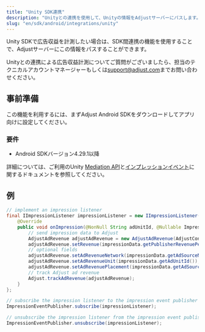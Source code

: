 ```yaml
---
title: "Unity SDK連携"
description: "Unityとの連携を使用して、Unityの情報をAdjustサーバーにパスします。"
slug: "en/sdk/android/integrations/unity"
---
```

Unity SDKで広告収益を計測したい場合は、SDK間連携の機能を使用することで、Adjustサーバーにこの情報をパスすることができます。
<callout type="note"> 

Unityとの連携による広告収益計測についてご質問がございましたら、担当のテクニカルアカウントマネージャーもしくは[support@adjust.com](mailto:support@adjust.com)までお問い合わせください。
</Callout> 

事前準備
----

この機能を利用するには、まずAdjust Android SDKをダウンロードしてアプリ向けに設定してください。

### 要件

* Android SDKバージョン4\.29\.1以降

詳細については、ご利用のUnity [Mediation API](https://docs.unity.com/mediation/APIReferenceAndroid.html)と[インプレッションイベント](https://docs.unity.com/mediation/SDKIntegrationAndroidImpressionEvents.html)に関するドキュメントを参照してください。

例
---

<tabs> <tab title="Java"> 

```java
// implement an impression listener
final IImpressionListener impressionListener = new IImpressionListener() {
    @Override
    public void onImpression(@NonNull String adUnitId, @Nullable ImpressionData impressionData) {
        // send impression data to Adjust
        AdjustAdRevenue adjustAdRevenue = new AdjustAdRevenue(AdjustConfig.AD_REVENUE_UNITY);
        adjustAdRevenue.setRevenue(impressionData.getPublisherRevenuePerImpression(), impressionData.getCurrency());
        // optional fields
        adjustAdRevenue.setAdRevenueNetwork(impressionData.getAdSourceName());
        adjustAdRevenue.setAdRevenueUnit(impressionData.getAdUnitId());
        adjustAdRevenue.setAdRevenuePlacement(impressionData.getAdSourceInstance());
        // track Adjust ad revenue
        Adjust.trackAdRevenue(adjustAdRevenue);
    }
};

// subscribe the impression listener to the impression event publisher
ImpressionEventPublisher.subscribe(impressionListener);

// unsubscribe the impression listener from the impression event publisher
ImpressionEventPublisher.unsubscribe(impressionListener);
```

</Tab> </Tabs>


